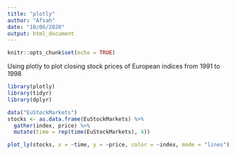 ```yaml
---
title: "plotly"
author: "Afsah"
date: "10/06/2020"
output: html_document
---
```


```r
knitr::opts_chunk$set(echo = TRUE)
```

Using plotly to plot closing stock prices of European indices from 1991 to 1998

```r
library(plotly)
library(tidyr)
library(dplyr)
```

```r
data("EuStockMarkets")
stocks <- as.data.frame(EuStockMarkets) %>%
  gather(index, price) %>%
  mutate(time = rep(time(EuStockMarkets), 4))
```

```r
plot_ly(stocks, x = ~time, y = ~price, color = ~index, mode = "lines")
```

